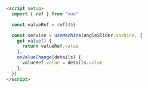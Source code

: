 ```html
<script setup>
  import { ref } from "vue"

  const valueRef = ref(45)

  const service = useMachine(angleSlider.machine, {
    get value() {
      return valueRef.value
    },
    onValueChange(details) {
      valueRef.value = details.value
    },
  })
</script>
```
